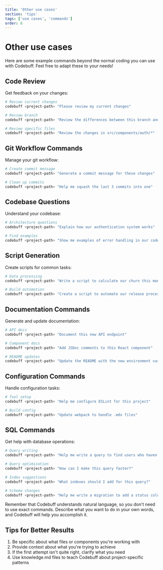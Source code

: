```yaml
---
title: 'Other use cases'
section: 'tips'
tags: ['use cases', 'commands']
order: 6
---
```


# Other use cases

Here are some example commands beyond the normal coding you can use with Codebuff. Feel free to adapt these to your needs!

## Code Review

Get feedback on your changes:
```bash
# Review current changes
codebuff <project-path> "Please review my current changes"

# Review branch
codebuff <project-path> "Review the differences between this branch and main"

# Review specific files
codebuff <project-path> "Review the changes in src/components/auth/*"
```

## Git Workflow Commands

Manage your git workflow:
```bash
# Create commit message
codebuff <project-path> "Generate a commit message for these changes"

# Clean up commits
codebuff <project-path> "Help me squash the last 3 commits into one"
```

## Codebase Questions

Understand your codebase:
```bash
# Architecture questions
codebuff <project-path> "Explain how our authentication system works"

# Find examples
codebuff <project-path> "Show me examples of error handling in our codebase"
```

## Script Generation

Create scripts for common tasks:
```bash
# Data processing
codebuff <project-path> "Write a script to calculate our churn this month"

# Build automation
codebuff <project-path> "Create a script to automate our release process"
```

## Documentation Commands

Generate and update documentation:
```bash
# API docs
codebuff <project-path> "Document this new API endpoint"

# Component docs
codebuff <project-path> "Add JSDoc comments to this React component"

# README updates
codebuff <project-path> "Update the README with the new environment variables"
```

## Configuration Commands

Handle configuration tasks:
```bash
# Tool setup
codebuff <project-path> "Help me configure ESLint for this project"

# Build config
codebuff <project-path> "Update webpack to handle .mdx files"
```

## SQL Commands

Get help with database operations:
```bash
# Query writing
codebuff <project-path> "Help me write a query to find users who haven't logged in for 30 days"

# Query optimization
codebuff <project-path> "How can I make this query faster?"

# Index suggestions
codebuff <project-path> "What indexes should I add for this query?"

# Schema changes
codebuff <project-path> "Help me write a migration to add a status column"
```

Remember that Codebuff understands natural language, so you don't need to use exact commands. Describe what you want to do in your own words, and Codebuff will help you accomplish it.

## Tips for Better Results

1. Be specific about what files or components you're working with
2. Provide context about what you're trying to achieve
3. If the first attempt isn't quite right, clarify what you need
4. Use knowledge.md files to teach Codebuff about project-specific patterns
